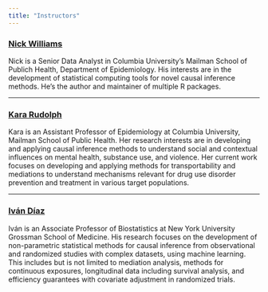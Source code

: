 ```yaml
---
title: "Instructors"
---
```


### [Nick Williams](https://github.com/nt-williams)

Nick is a Senior Data Analyst in Columbia University's Mailman School of Publich Health, Department of Epidemiology. His interests are in the development of statistical computing tools for novel causal inference methods. He's the author and maintainer of multiple R packages.

------------------------------------------------------------------------

### [Kara Rudolph](https://kararudolph.github.io/)

Kara is an Assistant Professor of Epidemiology at Columbia University, Mailman School of Public Health. Her research interests are in developing and applying causal inference methods to understand social and contextual influences on mental health, substance use, and violence. Her current work focuses on developing and applying methods for transportability and mediations to understand mechanisms relevant for drug use disorder prevention and treatment in various target populations.

------------------------------------------------------------------------

### [Iván Díaz](https://www.idiaz.xyz/)

Iván is an Associate Professor of Biostatistics at New York University Grossman School of Medicine. His research focuses on the development of non-parametric statistical methods for causal inference from observational and randomized studies with complex datasets, using machine learning. This includes but is not limited to mediation analysis, methods for continuous exposures, longitudinal data including survival analysis, and efficiency guarantees with covariate adjustment in randomized trials.
